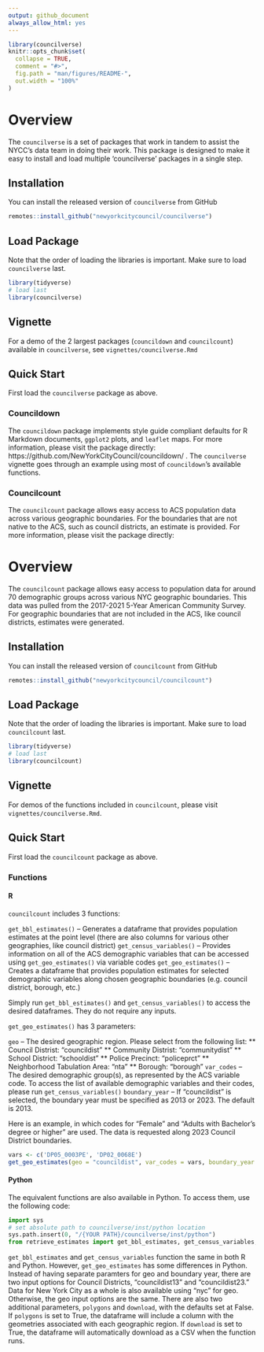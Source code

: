 ```yaml
---
output: github_document
always_allow_html: yes
---
```


<!-- README.md is generated from README.Rmd. Please edit that file -->

```r
library(councilverse)
knitr::opts_chunk$set(
  collapse = TRUE,
  comment = "#>",
  fig.path = "man/figures/README-",
  out.width = "100%"
)
```

# Overview

The `councilverse` is a set of packages that work in tandem to assist the NYCC's data team in doing their work. This package is designed to make it easy to install and load multiple 'councilverse' packages in a single step.

## Installation

You can install the released version of `councilverse` from GitHub

``` r
remotes::install_github("newyorkcitycouncil/councilverse")
```

## Load Package

Note that the order of loading the libraries is important. Make sure to load `councilverse` last.

```r
library(tidyverse)
# load last
library(councilverse)
```

## Vignette

For a demo of the 2 largest packages (`councildown` and `councilcount`) available in `councilverse`, see `vignettes/councilverse.Rmd`

## Quick Start

First load the `councilverse` package as above.

### Councildown
The `councildown` package implements style guide compliant defaults for R Markdown documents, `ggplot2` plots, and `leaflet` maps. For more information, please visit the package directly: https://github.com/NewYorkCityCouncil/councildown/ . The `councilverse` vignette goes through an example using most of `councildown`'s available functions.

### Councilcount
The `councilcount` package allows easy access to ACS population data across various geographic boundaries. For the boundaries that are not native to the ACS, such as council districts, an estimate is provided. For more information, please visit the package directly:

# Overview

The `councilcount` package allows easy access to population data for around 70 demographic groups across various NYC geographic boundaries. This data was pulled from the 2017-2021 5-Year American Community Survey. For geographic boundaries that are not included in the ACS, like council districts, estimates were generated.

## Installation

You can install the released version of `councilcount` from GitHub

``` r
remotes::install_github("newyorkcitycouncil/councilcount")
```

## Load Package

Note that the order of loading the libraries is important. Make sure to
load `councilcount` last.

``` r
library(tidyverse)
# load last
library(councilcount)
```

## Vignette

For demos of the functions included in `councilcount`, please visit `vignettes/councilverse.Rmd`.

## Quick Start

First load the `councilcount` package as above.

### Functions

#### R

`councilcount` includes 3 functions:

`get_bbl_estimates()` -- Generates a dataframe that provides population estimates at the point level (there are also columns for various other geographies, like council district)
`get_census_variables()` -- Provides information on all of the ACS demographic variables that can be accessed using `get_geo_estimates()` via variable codes
`get_geo_estimates()` -- Creates a dataframe that provides population estimates for selected demographic variables along chosen geographic boundaries (e.g. council district, borough, etc.)

Simply run `get_bbl_estimates()` and `get_census_variables()` to access the desired dataframes. They do not require any inputs.

`get_geo_estimates()` has 3 parameters: 

`geo` -- The desired geographic region. Please select from the following list: 
** Council Distrist: "councildist"
** Community Distrist: "communitydist"
** School District: "schooldist"
** Police Precinct: "policeprct"
** Neighborhood Tabulation Area: "nta" 
** Borough: "borough"
`var_codes` -- The desired demographic group(s), as represented by the ACS variable code. To access the list of available demographic variables and their codes, please run `get_census_variables()`
`boundary_year` -- If "councildist" is selected, the boundary year must be specified as 2013 or 2023. The default is 2013.

Here is an example, in which codes for "Female" and "Adults with Bachelor's degree or higher" are used. The data is requested along 2023 Council District boundaries.
``` r
vars <- c('DP05_0003PE', 'DP02_0068E')
get_geo_estimates(geo = "councildist", var_codes = vars, boundary_year = "2023") 
```

#### Python

The equivalent functions are also available in Python. To access them, use the following code:

``` Python
import sys
# set absolute path to councilverse/inst/python location
sys.path.insert(0, "/{YOUR PATH}/councilverse/inst/python")
from retrieve_estimates import get_bbl_estimates, get_census_variables, get_geo_estimates
```
`get_bbl_estimates` and `get_census_variables` function the same in both R and Python. However, `get_geo_estimates` has some differences in Python. Instead of having separate paramters for geo and boundary year, there are two input options for Council Districts, "councildist13" and "councildist23." Data for New York City as a whole is also available using "nyc" for geo. Otherwise, the geo input options are the same. There are also two additional parameters, `polygons` and `download`, with the defaults set at False. If `polygons` is set to True, the dataframe will include a column with the geometries associated with each geographic region. If `download` is set to True, the dataframe will automatically download as a CSV when the function runs.


 
 





